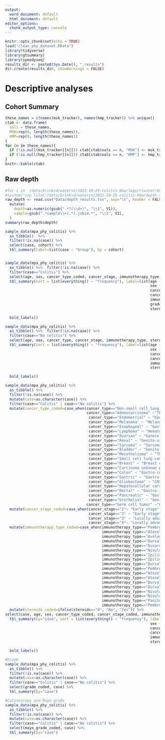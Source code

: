 ```yaml
---
output:
  word_document: default
  html_document: default
editor_options: 
  chunk_output_type: console
---
```


```r
knitr::opts_chunk$set(echo = TRUE)
load("clean_phy_dataset.RData")
library(tidyverse)
library(gtsummary)
library(speedyseq)
results_dir <- paste0(Sys.Date(), "_results")
dir.create(results_dir, showWarnings = FALSE)

```

# Descriptive analyses
## Cohort Summary
```r
these_names = c(names(msk_tracker), names(hmp_tracker)) %>% unique()
ctab <- data.frame(
  vals = these_names, 
  MSK=rep(0, length(these_names)), 
  HMP=rep(0, length(these_names))
)
for (n in these_names){
  if (!is.null(msk_tracker[[n]])) ctab[ctab$vals == n, "MSK"] <- msk_tracker[[n]]
  if (!is.null(hmp_tracker[[n]])) ctab[ctab$vals == n, "HMP"] <- hmp_tracker[[n]]
}
knitr::kable(ctab)
```

## Raw depth

```r
#for i in  /data/brinkvd/watersn/2022-10-25-colitis-bbw/logs/cluster/downsample/*//*.err ; do cat $i  | grep "+ nseqs=" | sed "s|$|\t$i|g" ; done >  /data/brinkvd/watersn/2022-10-25-colitis-bbw/depth_results.tsv
#system("scp lilac:/data/brinkvd/watersn/2022-10-25-colitis-bbw/depth_results.tsv Data/")
raw_depth <- read.csv("Data/depth_results.tsv", sep="\t", header = FALSE) %>% 
  mutate(
    depth=as.numeric(gsub(".*?(\\d+)", "\\1", V1)),
    sample=gsub(".*sample\\=(.*).jobid.*", "\\1", V2),
  )
summary(raw_depth$depth)
```




```R


sample_data(mpa_phy_colitis) %>% 
  as_tibble()  %>% 
  filter(!is.na(case)) %>% 
  select(case, cohort) %>% 
  tbl_summary(label=list(case ~ "Group"), by = cohort) 


sample_data(mpa_phy_colitis) %>% 
  as_tibble() %>%  filter(!is.na(case)) %>% 
  filter(case=="Colitis") %>% 
  select(age, sex, cancer_type_coded, cancer_stage, immunotherapy_type, grade_diarrhea, steroids) %>% 
  tbl_summary(sort = list(everything() ~ "frequency"), label=list(age ~ "Age",
                                                                  sex ~ "Sex",
                                                                  cancer_type_coded ~ "Cancer type",
                                                                  cancer_stage ~ "Cancer stage",
                                                                  immunotherapy_type ~ "Immunotherapy type",
                                                                  grade_diarrhea ~ "Grade of diarrhea (CTCAE v5)",
                                                                  steroids ~ "Corticosteroids used for colitis")) %>% 

  bold_labels()

sample_data(mpa_phy_colitis) %>% 
  as_tibble() %>%  filter(!is.na(case)) %>% 
  filter(case=="No colitis") %>% 
  select(age, sex, cancer_type, cancer_stage, immunotherapy_type, steroids) %>% 
  tbl_summary(sort = list(everything() ~ "frequency"), label=list(age ~ "Age",
                                                                  sex ~ "Sex",
                                                                  cancer_type ~ "Cancer type",
                                                                  cancer_stage ~ "Cancer stage",
                                                                  immunotherapy_type ~ "Immunotherapy type",
                                                                  steroids ~ "Corticosteroids used for colitis")) %>% 

  bold_labels()

sample_data(mpa_phy_colitis) %>% 
  as_tibble() %>%  
  filter(!is.na(case)) %>% 
  mutate(case=as.character(case)) %>% 
  filter(case=="Colitis" | case=="No colitis") %>% 
  mutate(cancer_type_coded=case_when(cancer_type=="Non-small cell lung cancer" ~"Thoracic malignancy",
                                     cancer_type=="Adenocarcinoma" ~"Thoracic malignancy",
                                      cancer_type=="Endometrial" ~ "Gynecologic malignancy",
                                      cancer_type=="Melanoma" ~ "Melanoma",
                                      cancer_type=="Esophageal" ~ "Gastro-intestinal malignancy",
                                      cancer_type=="Lymphoma" ~ "Hematologic malignancy",
                                      cancer_type=="Ovarian" ~ "Gynecologic malignancy",
                                      cancer_type=="Renal" ~ "Genito-urinary malignancy",
                                      cancer_type=="Sarcoma" ~ "Sarcoma",
                                      cancer_type=="Bladder" ~ "Genito-urinary malignancy",
                                      cancer_type=="Mesothelioma" ~ "Thoracic malignancy",
                                      cancer_type=="Small cell lung cancer" ~ "Thoracic malignancy",
                                      cancer_type=="Breast" ~ "Breast cancer",
                                      cancer_type=="Carcinoma unknown primary" ~ "Carcinoma unknown primary",
                                      cancer_type=="Colon" ~ "Gastro-intestinal malignancy",
                                      cancer_type=="Gastric" ~ "Gastro-intestinal malignancy",
                                      cancer_type=="Gliobastoma" ~ "CNS malignancy",
                                      cancer_type=="Hepatocellular carcinoma" ~ "Gastro-intestinal malignancy",
                                      cancer_type=="Rectal" ~ "Gastro-intestinal malignancy",
                                      cancer_type=="Pancreatic" ~ "Gastro-intestinal malignancy",
                                      cancer_type=="Urothelial" ~ "Genito-urinary malignancy",
                                     cancer_type=="Germ cell tumor" ~"Genito-urinary malignancy")) %>% 
  mutate(cancer_stage_coded=case_when(cancer_stage=="1"~ "Early stage",
                                      cancer_stage=="2" ~ "Early stage",
                                      cancer_stage=="3" ~ "Locally advanced or late stage",
                                      cancer_stage=="4"~ "Locally advanced or late stage")) %>% 
  mutate(immunotherapy_type_coded=case_when(immunotherapy_type=="Pembrolizumab"~ "Single-agent PD-1 or PD-L1 inhibitor",
                                            immunotherapy_type=="Atezolizumab"~ "Single-agent PD-1 or PD-L1 inhibitor",
                                            immunotherapy_type=="Avelumab"~ "Single-agent PD-1 or PD-L1 inhibitor",
                                            immunotherapy_type=="Durvalumab"~ "Single-agent PD-1 or PD-L1 inhibitor",
                                            immunotherapy_type=="Duvarulumab" ~ "Single-agent PD-1 or PD-L1 inhibitor",
                                            immunotherapy_type=="Nivolumab"~ "Single-agent PD-1 or PD-L1 inhibitor",
                                            immunotherapy_type=="Ipilimumab" ~"Single-agent CTLA-4 inhibitor",
                                            immunotherapy_type=="Ipilimumab + Nivolumab" ~ "Combined anti-PD-1 and CTLA-4 inhibitors",
                                            immunotherapy_type=="Durvalumab + Tremelimumab" ~ "Combined anti-PD-1 and CTLA-4 inhibitors",
                                            immunotherapy_type=="Pembrolizumab + Lenvatinib" ~ "Other combination regimen",
                                            immunotherapy_type=="Atezolizumab + Bevacizumab" ~ "Other combination regimen",
                                            immunotherapy_type=="Atezolizumab + Carboplatin + Etoposide" ~ "Other combination regimen",
                                            immunotherapy_type=="Durvalumab + Oxaliplatin + Capecitabine" ~ "Other combination regimen",
                                            immunotherapy_type=="Durvalumab + Ramucirumab" ~ "Other combination regimen", 
                                            immunotherapy_type=="Nivolumab + Brentuximab" ~ "Other combination regimen",
                                            immunotherapy_type=="Nivolumab + Sitravatinib" ~ "Other combination regimen",
                                            immunotherapy_type=="Panitumumab + Lenvatinib + Pembrolizumab" ~ "Other combination regimen",
                                            immunotherapy_type=="Pembrolizumab + Carboplain + Pemetrexed" ~"Other combination regimen")) %>% 
  mutate(steroids_coded=ifelse(steroids=="0", "No", "Yes")) %>% 
select(case, age, sex, cancer_type_coded, cancer_stage_coded, immunotherapy_type_coded, steroids_coded) %>% 
  tbl_summary(by="case", sort = list(everything() ~ "frequency"), label=list(age ~ "Age",
                                                                  sex ~ "Sex",
                                                                  cancer_type_coded ~ "Cancer type",
                                                                  cancer_stage_coded ~ "Cancer stage",
                                                                  immunotherapy_type_coded ~ "Immunotherapy type",
                                                                  steroids_coded ~ "Corticosteroids used for colitis")) %>%

  bold_labels()

#Grade
sample_data(mpa_phy_colitis) %>% 
  as_tibble() %>%  
  filter(!is.na(case)) %>% 
  mutate(case=as.character(case)) %>% 
  filter(case=="Colitis" | case=="No colitis") %>% 
  select(grade_coded, case) %>% 
  tbl_summary(by="case")

#Colonoscopy and Mayo grade
sample_data(mpa_phy_colitis) %>% 
  as_tibble() %>%  
  filter(!is.na(case)) %>% 
  mutate(case=as.character(case)) %>% 
  filter(case=="Colitis" | case=="No colitis") %>% 
  select(mayo_grade_coded, case) %>% 
  tbl_summary(by="case")


```


